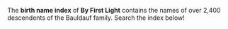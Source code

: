 
<div>

The <b>birth name index</b> of <b>By First Light</b> contains the names of over
2,400 descendents of the Bauldauf family. Search the index below!

<ByFirstLightIndex />

</div>

